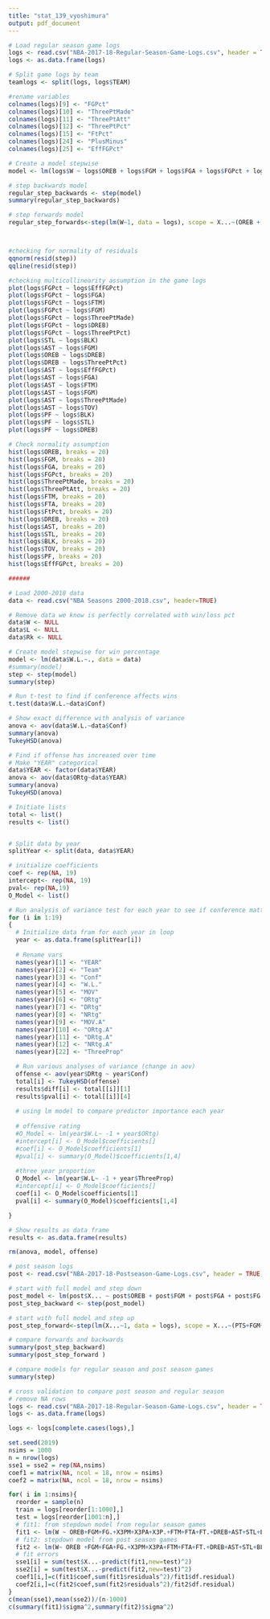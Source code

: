 ```yaml
---
title: "stat_139_vyoshimura"
output: pdf_document
---
```


```r

# Load regular season game logs
logs <- read.csv("NBA-2017-18-Regular-Season-Game-Logs.csv", header = TRUE)
logs <- as.data.frame(logs)

# Split game logs by team
teamlogs <- split(logs, logs$TEAM)

#rename variables
colnames(logs)[9] <- "FGPct"
colnames(logs)[10] <- "ThreePtMade"
colnames(logs)[11] <- "ThreePtAtt"
colnames(logs)[12] <- "ThreePtPct"
colnames(logs)[15] <- "FtPct"
colnames(logs)[24] <- "PlusMinus"
colnames(logs)[25] <- "EffFGPct"

# Create a model stepwise
model <- lm(logs$W ~ logs$OREB + logs$FGM + logs$FGA + logs$FGPct + logs$ThreePtMade + logs$ThreePtAtt + logs$ThreePtPct + logs$FTM + logs$FTA + logs$FtPct + logs$DREB + logs$AST + logs$STL + logs$BLK + logs$TOV + logs$PF + logs$EffFGPct, data = logs)

# step backwards model
regular_step_backwards <- step(model)
summary(regular_step_backwards)

# step forwards model
regular_step_forwards<-step(lm(W~1, data = logs), scope = X...~(OREB + FGM + FGA + FGPct + ThreePtMade + ThreePtMade + ThreePtAtt + ThreePtPct + FTM + FTA + FtPct + DREB +AST + STL + BLK + TOV + PF + EffFGPct), direction = "forward")



#checking for normality of residuals
qqnorm(resid(step))
qqline(resid(step))

#checking multicollinearity assumption in the game logs
plot(logs$FGPct ~ logs$EffFGPct)
plot(logs$FGPct ~ logs$FGA)
plot(logs$FGPct ~ logs$FTM)
plot(logs$FGPct ~ logs$FGM)
plot(logs$FGPct ~ logs$ThreePtMade)
plot(logs$FGPct ~ logs$DREB)
plot(logs$FGPct ~ logs$ThreePtPct)
plot(logs$STL ~ logs$BLK)
plot(logs$AST ~ logs$FGM)
plot(logs$OREB ~ logs$DREB)
plot(logs$DREB ~ logs$ThreePtPct)
plot(logs$AST ~ logs$EffFGPct)
plot(logs$AST ~ logs$FGA)
plot(logs$AST ~ logs$FTM)
plot(logs$AST ~ logs$FGM)
plot(logs$AST ~ logs$ThreePtMade)
plot(logs$AST ~ logs$TOV)
plot(logs$PF ~ logs$BLK)
plot(logs$PF ~ logs$STL)
plot(logs$PF ~ logs$DREB)

# Check normality assumption
hist(logs$OREB, breaks = 20)
hist(logs$FGM, breaks = 20)
hist(logs$FGA, breaks = 20)
hist(logs$FGPct, breaks = 20)
hist(logs$ThreePtMade, breaks = 20)
hist(logs$ThreePtAtt, breaks = 20)
hist(logs$FTM, breaks = 20)
hist(logs$FTA, breaks = 20)
hist(logs$FtPct, breaks = 20)
hist(logs$DREB, breaks = 20)
hist(logs$AST, breaks = 20)
hist(logs$STL, breaks = 20)
hist(logs$BLK, breaks = 20)
hist(logs$TOV, breaks = 20)
hist(logs$PF, breaks = 20)
hist(logs$EffFGPct, breaks = 20)

######
```

```r

# Load 2000-2018 data
data <- read.csv("NBA Seasons 2000-2018.csv", header=TRUE)

# Remove data we know is perfectly correlated with win/loss pct
data$W <- NULL
data$L <- NULL
data$Rk <- NULL

# Create model stepwise for win percentage
model <- lm(data$W.L.~., data = data)
#summary(model)
step <- step(model)
summary(step)

# Run t-test to find if conference affects wins
t.test(data$W.L.~data$Conf)

# Show exact difference with analysis of variance
anova <- aov(data$W.L.~data$Conf)
summary(anova)
TukeyHSD(anova)

# Find if offense has increased over time
# Make "YEAR" categorical
data$YEAR <- factor(data$YEAR)
anova <- aov(data$ORtg~data$YEAR)
summary(anova)
TukeyHSD(anova)

# Initiate lists
total <- list()
results <- list()


# Split data by year
splitYear <- split(data, data$YEAR)

# initialize coefficients
coef <- rep(NA, 19)
intercept<- rep(NA, 19)
pval<- rep(NA,19)
O_Model <- list()

# Run analysis of variance test for each year to see if conference matters yearly
for (i in 1:19)
{
  # Initialize data fram for each year in loop
  year <- as.data.frame(splitYear[i])
  
  # Rename vars
  names(year)[1] <- "YEAR"
  names(year)[2] <- "Team"
  names(year)[3] <- "Conf"
  names(year)[4] <- "W.L."
  names(year)[5] <- "MOV"
  names(year)[6] <- "ORtg"
  names(year)[7] <- "DRtg"
  names(year)[8] <- "NRtg"
  names(year)[9] <- "MOV.A"
  names(year)[10] <- "ORtg.A"
  names(year)[11] <- "DRtg.A"
  names(year)[12] <- "NRtg.A"
  names(year)[22] <- "ThreeProp"

  # Run various analyses of variance (change in aov)
  offense <- aov(year$DRtg ~ year$Conf)
  total[i] <- TukeyHSD(offense)
  results$diff[i] <- total[[i]][1]
  results$pval[i] <- total[[i]][4]
  
  # using lm model to compare predictor importance each year
  
  # offensive rating
  #O_Model <- lm(year$W.L~ -1 + year$ORtg)
  #intercept[i] <- O_Model$coefficients[]
  #coef[i] <- O_Model$coefficients[1]
  #pval[i] <- summary(O_Model)$coefficients[1,4]
  
  #three year proportion
  O_Model <- lm(year$W.L~ -1 + year$ThreeProp)
  #intercept[i] <- O_Model$coefficients[]
  coef[i] <- O_Model$coefficients[1]
  pval[i] <- summary(O_Model)$coefficients[1,4]

}

# Show results as data frame
results <- as.data.frame(results)

rm(anova, model, offense)
```


```r
# post season logs
post <- read.csv("NBA-2017-18-Postseason-Game-Logs.csv", header = TRUE)

# start with full model and step down
post_model <- lm(post$X... ~ post$OREB + post$FGM + post$FGA + post$FG. + post$X3PM + post$X3PA + post$X3P. + post$FTM + post$FTA + post$FT. + post$DREB + post$AST + post$STL + post$BLK + post$TOV + post$PF + post$EFG., data = post)
post_step_backward <- step(post_model)

# start with full model and step up 
post_step_forward<-step(lm(X...~1, data = logs), scope = X...~(PTS+FGM+ FGA+ FG.+ X3PM + X3PA+ FTM+FTA+FT.+OREB+DREB+REB+AST+STL+BLK+TOV+PF+EFG.), direction = "forward")

# compare forwards and backwards
summary(post_step_backward)
summary(post_step_forward )

# compare models for regular season and post season games
summary(step)

```


```r
# cross validation to compare post season and regular season
# remove NA rows
logs <- read.csv("NBA-2017-18-Regular-Season-Game-Logs.csv", header = TRUE)
logs <- as.data.frame(logs)

logs <- logs[complete.cases(logs),]

set.seed(2019)
nsims = 1000
n = nrow(logs)
sse1 = sse2 = rep(NA,nsims)
coef1 = matrix(NA, ncol = 18, nrow = nsims)
coef2 = matrix(NA, ncol = 18, nrow = nsims)

for( i in 1:nsims){
  reorder = sample(n)
  train = logs[reorder[1:1000],]
  test = logs[reorder[1001:n],]
  # fit1: from stepdown model from regular season games
  fit1 <- lm(W ~ OREB+FGM+FG.+X3PM+X3PA+X3P.+FTM+FTA+FT.+DREB+AST+STL+BLK+TOV+PF+EFG., data = train)
  # fit2: stepdown model from post season games
  fit2 <- lm(W~ OREB +FGM+FGA+FG.+X3PM+X3PA+FTM+FTA+FT.+DREB+AST+STL+BLK+TOV+PF+EFG., data = train)
  # fit errors
  sse1[i] = sum(test$X...-predict(fit1,new=test)^2)
  sse2[i] = sum(test$X...-predict(fit2,new=test)^2) 
  coef1[i,]=c(fit1$coef,sum(fit1$residuals^2)/fit1$df.residual)
  coef2[i,]=c(fit2$coef,sum(fit2$residuals^2)/fit2$df.residual)
}
c(mean(sse1),mean(sse2))/(n-1000)
c(summary(fit1)$sigma^2,summary(fit2)$sigma^2)

```




